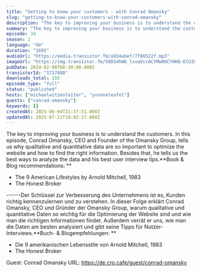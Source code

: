 ```yaml
---
title: "Getting to know your customers - with Conrad Omansky"
slug: "getting-to-know-your-customers-with-conrad-omansky"
description: "The key to improving your business is to understand the customers. In this episode, Conrad Omansky, CEO and Founder of the Omansky Group, tells us why qualitative and quantitative data are so important to optimize the website and how to find the right information. Besides that, he tells us the best ways to analyze the data and his best user interview tips.**Book & Blog recommendations: **\n\n- The 9 American Lifestyles by Arnold Mitchell, 1983\n- The Honest Broker\n\n------Der Schlüssel zur Verbesserung des Unternehmens ist es, Kunden richtig kennenzulernen und zu verstehen. In dieser Folge erklärt Conrad Omansky, CEO und Gründer der Omansky Group, warum qualitative und quantitative Daten so wichtig für die Optimierung der Website sind und wie man die richtigen Informationen findet. Außerdem verrät er uns, wie man die Daten am besten analysiert und gibt seine Tipps für Nutzer-Interviews.**Buch- & Blogempfehlungen: **\n\n- Die 9 amerikanischen Lebensstile von Arnold Mitchell, 1983\n- The Honest Broker\n\n Guest: Conrad Omansky URL: https://de.cro.cafe/guest/conrad-omansky"
summary: "The key to improving your business is to understand the customers. In this episode, Conrad Omansky, CEO and Founder of the Omansky Group, tells us why qualitative and quantitative data are so important to optimize the website and how to find the right information. Besides that, he tells us the best ways to analyze the data and his best user interview tips.Book & Blog recommendations: The 9 American Lifestyles by Arnold Mitchell, 1983The Honest Broker------Der Schlüssel zur Verbesserung des Unternehmens ist es, Kunden richtig kennenzulernen und zu verstehen. In dieser Folge erklärt Conrad Omansky, CEO und Gründer der Omansky Group, warum qualitative und quantitative Daten so wichtig für die Optimierung der Website sind und wie man die richtigen Informationen findet. Außerdem verrät er uns, wie man die Daten am besten analysiert und gibt seine Tipps für Nutzer-Interviews.Buch- & Blogempfehlungen: Die 9 amerikanischen Lebensstile von Arnold Mitchell, 1983The Honest Broker Guest: Conrad Omansky URL: https://de.cro.cafe/guest/conrad-omansky"
episode: 34
season: 1
language: "de"
duration: "1692"
audioUrl: "https://media.transistor.fm/a934abef/7f86522f.mp3"
imageUrl: "https://img.transistor.fm/S0D54hW6_lxvqVccACYMwRKCYHHQ-ECU2HrJN0oQJKA/rs:fill:3000:3000:1/q:60/aHR0cHM6Ly9pbWct/dXBsb2FkLXByb2R1/Y3Rpb24udHJhbnNp/c3Rvci5mbS82MWNm/YmZjNzM2OWYwNjBh/ODAzZGQ1ODk1Mjg3/NzYwZC5wbmc.webp"
pubDate: 2024-02-06T08:30:00.000Z
transistorId: "1717488"
downloads_total: 155
episode_type: "full"
status: "published"
hosts: ["michaelwitzenleiter", "yvonneteufel"]
guests: ["conrad-omansky"]
keywords: []
createdAt: 2025-06-04T21:37:51.000Z
updatedAt: 2025-07-21T18:02:27.000Z
---
```


The key to improving your business is to understand the customers. In this episode, Conrad Omansky, CEO and Founder of the Omansky Group, tells us why qualitative and quantitative data are so important to optimize the website and how to find the right information. Besides that, he tells us the best ways to analyze the data and his best user interview tips.**Book & Blog recommendations: **

- The 9 American Lifestyles by Arnold Mitchell, 1983
- The Honest Broker

------Der Schlüssel zur Verbesserung des Unternehmens ist es, Kunden richtig kennenzulernen und zu verstehen. In dieser Folge erklärt Conrad Omansky, CEO und Gründer der Omansky Group, warum qualitative und quantitative Daten so wichtig für die Optimierung der Website sind und wie man die richtigen Informationen findet. Außerdem verrät er uns, wie man die Daten am besten analysiert und gibt seine Tipps für Nutzer-Interviews.**Buch- & Blogempfehlungen: **

- Die 9 amerikanischen Lebensstile von Arnold Mitchell, 1983
- The Honest Broker

 Guest: Conrad Omansky URL: https://de.cro.cafe/guest/conrad-omansky
